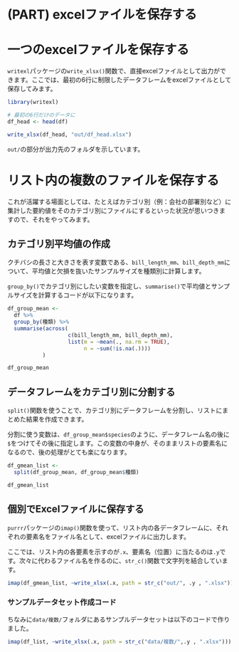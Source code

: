 # (PART) excelファイルを保存する {-#writingexcel}

# 一つのexcelファイルを保存する

`writexl`パッケージの`write_xlsx()`関数で、直接excelファイルとして出力ができます。ここでは、最初の6行に制限したデータフレームをexcelファイルとして保存してみます。
```r
library(writexl)
```


```r
# 最初の6行だけのデータに
df_head <- head(df)

write_xlsx(df_head, "out/df_head.xlsx")
```

`out/`の部分が出力先のフォルダを示しています。

# リスト内の複数のファイルを保存する

これが活躍する場面としては、たとえばカテゴリ別（例：会社の部署別など）に集計した要約値をそのカテゴリ別にファイルにするといった状況が思いつきますので、それをやってみます。

## カテゴリ別平均値の作成

クチバシの長さと大きさを表す変数である、`bill_length_mm`、`bill_depth_mm`について、平均値と欠損を抜いたサンプルサイズを種類別に計算します。

`group_by()`でカテゴリ別にしたい変数を指定し、`summarise()`で平均値とサンプルサイズを計算するコードが以下になります。

```r
df_group_mean <- 
  df %>% 
  group_by(種類) %>% 
  summarise(across(
                   c(bill_length_mm, bill_depth_mm),
                   list(m = ~mean(., na.rm = TRUE),
                        n = ~sum(!is.na(.))))
           )

df_group_mean
```


## データフレームをカテゴリ別に分割する

`split()`関数を使うことで、カテゴリ別にデータフレームを分割し、リストにまとめた結果を作成できます。

分割に使う変数は、`df_group_mean$species`のように、データフレーム名の後に`$`をつけてその後に指定します。この変数の中身が、そのままリストの要素名になるので、後の処理がとても楽になります。


```r

df_gmean_list <- 
  split(df_group_mean, df_group_mean$種類)

df_gmean_list
```

## 個別でExcelファイルに保存する

`purrr`パッケージの`imap()`関数を使って、リスト内の各データフレームに、それぞれの要素名をファイル名として、excelファイルに出力します。

ここでは、リスト内の各要素を示すのが`.x`、要素名（位置）に当たるのは`.y`です。次々に代わるファイル名を作るのに、`str_c()`関数で文字列を結合しています。

```r
imap(df_gmean_list, ~write_xlsx(.x, path = str_c("out/", .y , ".xlsx")))
```

### サンプルデータセット作成コード

ちなみに`data/複数/`フォルダにあるサンプルデータセットは以下のコードで作りました。

```r
imap(df_list, ~write_xlsx(.x, path = str_c("data/複数/",.y , ".xlsx")))
```

